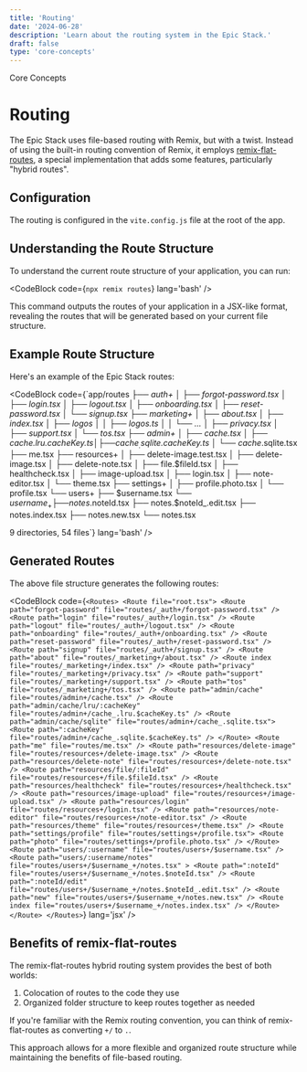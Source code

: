 ```yaml
---
title: 'Routing'
date: '2024-06-28'
description: 'Learn about the routing system in the Epic Stack.'
draft: false
type: 'core-concepts'
---
```



<GroupName>Core Concepts</GroupName>

# Routing

The Epic Stack uses file-based routing with Remix, but with a twist. Instead of using the built-in routing convention of Remix, it employs [remix-flat-routes](https://github.com/kiliman/remix-flat-routes), a special implementation that adds some features, particularly "hybrid routes".

## Configuration

The routing is configured in the `vite.config.js` file at the root of the app.

## Understanding the Route Structure

To understand the current route structure of your application, you can run:

<CodeBlock code={`npx remix routes`} lang='bash' />

This command outputs the routes of your application in a JSX-like format, revealing the routes that will be generated based on your current file structure.

## Example Route Structure

Here's an example of the Epic Stack routes:

<CodeBlock
  code={`app/routes
├── _auth+
│   ├── forgot-password.tsx
│   ├── login.tsx
│   ├── logout.tsx
│   ├── onboarding.tsx
│   ├── reset-password.tsx
│   └── signup.tsx
├── _marketing+
│   ├── about.tsx
│   ├── index.tsx
│   ├── logos
│   │   ├── logos.ts
│   │   └── ...
│   ├── privacy.tsx
│   ├── support.tsx
│   └── tos.tsx
├── admin+
│   ├── cache.tsx
│   ├── cache_.lru.$cacheKey.ts
│   ├── cache_.sqlite.$cacheKey.ts
│   └── cache_.sqlite.tsx
├── me.tsx
├── resources+
│   ├── delete-image.test.tsx
│   ├── delete-image.tsx
│   ├── delete-note.tsx
│   ├── file.$fileId.tsx
│   ├── healthcheck.tsx
│   ├── image-upload.tsx
│   ├── login.tsx
│   ├── note-editor.tsx
│   └── theme.tsx
├── settings+
│   ├── profile.photo.tsx
│   └── profile.tsx
└── users+
    ├── $username.tsx
    └── $username_+
        ├── notes.$noteId.tsx
        ├── notes.$noteId_.edit.tsx
        ├── notes.index.tsx
        ├── notes.new.tsx
        └── notes.tsx

9 directories, 54 files`}
lang='bash'
/>

## Generated Routes

The above file structure generates the following routes:

<CodeBlock
  code={`<Routes>
	<Route file="root.tsx">
		<Route path="forgot-password" file="routes/_auth+/forgot-password.tsx" />
		<Route path="login" file="routes/_auth+/login.tsx" />
		<Route path="logout" file="routes/_auth+/logout.tsx" />
		<Route path="onboarding" file="routes/_auth+/onboarding.tsx" />
		<Route path="reset-password" file="routes/_auth+/reset-password.tsx" />
		<Route path="signup" file="routes/_auth+/signup.tsx" />
		<Route path="about" file="routes/_marketing+/about.tsx" />
		<Route index file="routes/_marketing+/index.tsx" />
		<Route path="privacy" file="routes/_marketing+/privacy.tsx" />
		<Route path="support" file="routes/_marketing+/support.tsx" />
		<Route path="tos" file="routes/_marketing+/tos.tsx" />
		<Route path="admin/cache" file="routes/admin+/cache.tsx" />
		<Route
			path="admin/cache/lru/:cacheKey"
			file="routes/admin+/cache_.lru.$cacheKey.ts"
		/>
		<Route path="admin/cache/sqlite" file="routes/admin+/cache_.sqlite.tsx">
			<Route path=":cacheKey" file="routes/admin+/cache_.sqlite.$cacheKey.ts" />
		</Route>
		<Route path="me" file="routes/me.tsx" />
		<Route
			path="resources/delete-image"
			file="routes/resources+/delete-image.tsx"
		/>
		<Route
			path="resources/delete-note"
			file="routes/resources+/delete-note.tsx"
		/>
		<Route
			path="resources/file/:fileId"
			file="routes/resources+/file.$fileId.tsx"
		/>
		<Route
			path="resources/healthcheck"
			file="routes/resources+/healthcheck.tsx"
		/>
		<Route
			path="resources/image-upload"
			file="routes/resources+/image-upload.tsx"
		/>
		<Route path="resources/login" file="routes/resources+/login.tsx" />
		<Route
			path="resources/note-editor"
			file="routes/resources+/note-editor.tsx"
		/>
		<Route path="resources/theme" file="routes/resources+/theme.tsx" />
		<Route path="settings/profile" file="routes/settings+/profile.tsx">
			<Route path="photo" file="routes/settings+/profile.photo.tsx" />
		</Route>
		<Route path="users/:username" file="routes/users+/$username.tsx" />
		<Route
			path="users/:username/notes"
			file="routes/users+/$username_+/notes.tsx"
		>
			<Route
				path=":noteId"
				file="routes/users+/$username_+/notes.$noteId.tsx"
			/>
			<Route
				path=":noteId/edit"
				file="routes/users+/$username_+/notes.$noteId_.edit.tsx"
			/>
			<Route path="new" file="routes/users+/$username_+/notes.new.tsx" />
			<Route index file="routes/users+/$username_+/notes.index.tsx" />
		</Route>
	</Route>
</Routes>`}
  lang='jsx'
/>

## Benefits of remix-flat-routes

The remix-flat-routes hybrid routing system provides the best of both worlds:

1. Colocation of routes to the code they use
2. Organized folder structure to keep routes together as needed

If you're familiar with the Remix routing convention, you can think of remix-flat-routes as converting `+/` to `.`.

This approach allows for a more flexible and organized route structure while maintaining the benefits of file-based routing.

